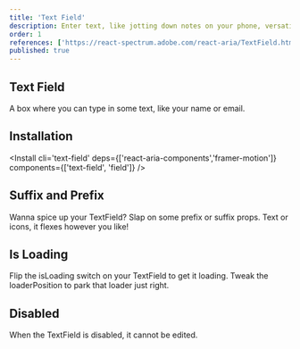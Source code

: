 ```yaml
---
title: 'Text Field'
description: Enter text, like jotting down notes on your phone, versatile for any data that requires typing.
order: 1
references: ['https://react-spectrum.adobe.com/react-aria/TextField.html#props', 'https://www.framer.com/motion/animate-presence']
published: true
---
```


## Text Field

A box where you can type in some text, like your name or email.

<How minW72 toUse='forms/text-field-demo' />

## Installation

<Install cli='text-field' deps={['react-aria-components','framer-motion']} components={['text-field', 'field']} />

## Suffix and Prefix

Wanna spice up your TextField? Slap on some prefix or suffix props. Text or icons, it flexes however you like!

<How minW72 toUse='forms/text-field-prefix-suffix-demo' />

## Is Loading

Flip the isLoading switch on your TextField to get it loading. Tweak the loaderPosition to park that loader just right.

<How minW72 toUse='forms/text-field-loading-demo' />

## Disabled

When the TextField is disabled, it cannot be edited.

<How minW72 toUse='forms/text-field-disabled-demo' />
